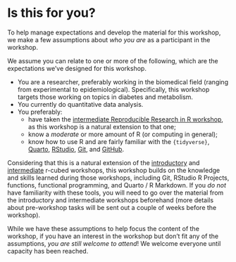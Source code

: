 # Is this for you? {#sec-is-this-for-you}

To help manage expectations and develop the material for this workshop,
we make a few assumptions about *who you are* as a participant in the
workshop.

We assume you can relate to one or more of the following, which are the
expectations we've designed for this workshop.

-   You are a researcher, preferably working in the biomedical field
    (ranging from experimental to epidemiological). Specifically, this
    workshop targets those working on topics in diabetes and metabolism.
-   You currently do quantitative data analysis.
-   You preferably:
    -   have taken the [intermediate Reproducible Research in R
        workshop](https://r-cubed-intermediate.rostools.org/), as this
        workshop is a natural extension to that one;
    -   know a *moderate* or more amount of R (or computing in general);
    -   know how to use R and are fairly familiar with the
        `{tidyverse}`, [Quarto](https://quarto.org),
        [RStudio](https://rstudio.com/), [Git](https://git-scm.com/),
        and [GitHub](https://github.com/).

Considering that this is a natural extension of the
[introductory](https://r-cubed-intro.rostools.org/) and
[intermediate](https://r-cubed-intermediate.rostools.org/) r-cubed
workshops, this workshop builds on the knowledge and skills learned
during those workshops, including Git, RStudio R Projects, functions,
functional programming, and Quarto / R Markdown. If you *do not* have
familiarity with these tools, you will need to go over the material from
the introductory and intermediate workshops beforehand (more details
about pre-workshop tasks will be sent out a couple of weeks before the
workshop).

While we have these assumptions to help focus the content of the
workshop, if you have an interest in the workshop but don't fit any of
the assumptions, *you are still welcome to attend*! We welcome everyone
until capacity has been reached.
